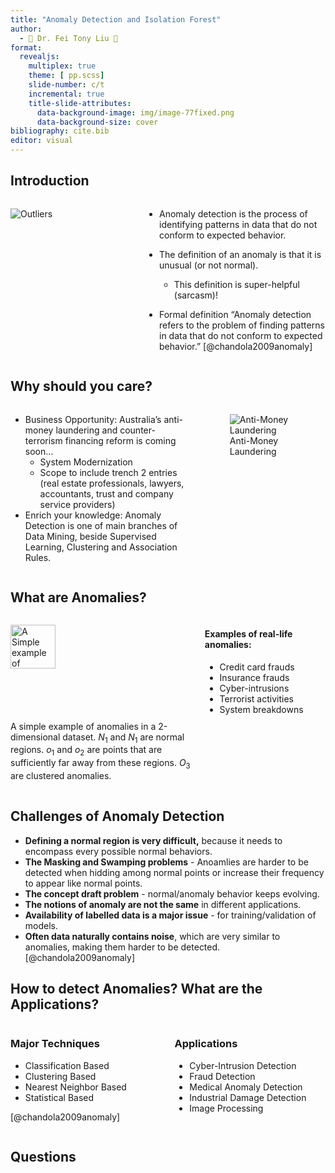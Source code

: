 ```yaml
---
title: "Anomaly Detection and Isolation Forest"
author: 
  - 🌲 Dr. Fei Tony Liu 🌲
format: 
  revealjs:
    multiplex: true
    theme: [ pp.scss]
    slide-number: c/t
    incremental: true
    title-slide-attributes:
      data-background-image: img/image-77fixed.png
      data-background-size: cover  
bibliography: cite.bib
editor: visual
---
```


## Introduction

::::: columns
::: {.column width="40%"}
![Outliers](img/happyoutlier.jpg) <!-- Happy outliers -->
:::

::: {.column width="60%"}
-   Anomaly detection is the process of identifying patterns in data that do not conform to expected behavior.

-   The definition of an anomaly is that it is unusual (or not normal).

    -   This definition is super-helpful (sarcasm)!

-   Formal definition "Anomaly detection refers to the problem of finding patterns in data that do not conform to expected behavior." [@chandola2009anomaly]
:::
:::::

## Why should you care?

::::: columns
::: {.column width="60%"}
-   Business Opportunity: Australia’s anti-money laundering and counter-terrorism financing reform is coming soon...
    -   System Modernization
    -   Scope to include trench 2 entries (real estate professionals, lawyers, accountants, trust and company service providers)
-   Enrich your knowledge: Anomaly Detection is one of main branches of Data Mining, beside Supervised Learning, Clustering and Association Rules.
:::

::: {.column width="40%"}
![Anti-Money Laundering](img/anti-money-laundering.png)
:::
:::::

## What are Anomalies?

::::: columns
::: {.column width="60%"}
<img src="img/2Danomalies.png" alt="A Simple example of anomalies in a 2-dimensional dataset." style="width:50%; height:auto;"/>

A simple example of anomalies in a 2-dimensional dataset. $N_1$ and $N_1$ are normal regions. $o_1$ and $o_2$ are points that are sufficiently far away from these regions. $O_3$ are clustered anomalies.
:::

::: {.column width="40%"}
#### Examples of real-life anomalies:

-   Credit card frauds
-   Insurance frauds
-   Cyber-intrusions
-   Terrorist activities
-   System breakdowns
:::
:::::

## Challenges of Anomaly Detection

-   **Defining a normal region is very difficult,** because it needs to encompass every possible normal behaviors.
-   **The Masking and Swamping problems** - Anoamlies are harder to be detected when hidding among normal points or increase their frequency to appear like normal points.
-   **The concept draft problem** - normal/anomaly behavior keeps evolving.
-   **The notions of anomaly are not the same** in different applications.
-   **Availability of labelled data is a major issue** - for training/validation of models.
-   **Often data naturally contains noise**, which are very similar to anomalies, making them harder to be detected. [@chandola2009anomaly]

## How to detect Anomalies? What are the Applications?
::::: columns
::: {.column width="50%"}
### Major Techniques
* Classification Based
* Clustering Based 
* Nearest Neighbor Based 
* Statistical Based 

[@chandola2009anomaly]
:::
::: {.column width="50%"}
### Applications
* Cyber-Intrusion Detection 
* Fraud Detection
* Medical Anomaly Detection 
* Industrial Damage Detection 
* Image Processing


:::
:::::


## Questions
